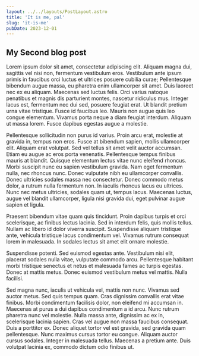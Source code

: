 ```yaml
---
layout: ../../layouts/PostLayout.astro
title: 'It is me, pal'
slug: 'it-is-me'
pubDate: 2023-12-01
---
```


## My Second blog post

Lorem ipsum dolor sit amet, consectetur adipiscing elit. Aliquam magna dui, sagittis vel nisi non, fermentum vestibulum eros. Vestibulum ante ipsum primis in faucibus orci luctus et ultrices posuere cubilia curae; Pellentesque bibendum augue massa, eu pharetra enim ullamcorper sit amet. Duis laoreet nec ex eu aliquam. Maecenas sed luctus felis. Orci varius natoque penatibus et magnis dis parturient montes, nascetur ridiculus mus. Integer lacus est, fermentum nec dui sed, posuere feugiat erat. Ut blandit pretium urna vitae tristique. Fusce id faucibus leo. Mauris non augue quis leo congue elementum. Vivamus porta neque a diam feugiat interdum. Aliquam ut massa lorem. Fusce dapibus egestas augue a molestie.

Pellentesque sollicitudin non purus id varius. Proin arcu erat, molestie at gravida in, tempus non eros. Fusce at bibendum sapien, mollis ullamcorper elit. Aliquam erat volutpat. Sed vel tellus sit amet velit auctor accumsan. Etiam eu augue ac eros porta venenatis. Pellentesque tempus finibus mauris at blandit. Quisque elementum lectus vitae nunc eleifend rhoncus. Morbi suscipit nunc eu sapien vestibulum gravida. Nam eget fermentum nulla, nec rhoncus nunc. Donec vulputate nibh eu ullamcorper convallis. Donec ultricies sodales massa nec consectetur. Donec commodo metus dolor, a rutrum nulla fermentum non. In iaculis rhoncus lacus eu ultrices. Nunc nec metus ultricies, sodales quam ut, tempus lacus. Maecenas luctus, augue vel blandit ullamcorper, ligula nisi gravida dui, eget pulvinar augue sapien et ligula.

Praesent bibendum vitae quam quis tincidunt. Proin dapibus turpis et orci scelerisque, ac finibus lectus lacinia. Sed in interdum felis, quis mollis tellus. Nullam ac libero id dolor viverra suscipit. Suspendisse aliquam tristique ante, vehicula tristique lacus condimentum vel. Vivamus rutrum consequat lorem in malesuada. In sodales lectus sit amet elit ornare molestie.

Suspendisse potenti. Sed euismod egestas ante. Vestibulum nisi elit, placerat sodales nulla vitae, vulputate commodo arcu. Pellentesque habitant morbi tristique senectus et netus et malesuada fames ac turpis egestas. Donec at mattis metus. Donec euismod vestibulum metus vel mattis. Nulla facilisi.

Sed magna nunc, iaculis ut vehicula vel, mattis non nunc. Vivamus sed auctor metus. Sed quis tempus quam. Cras dignissim convallis erat vitae finibus. Morbi condimentum facilisis dolor, non eleifend mi accumsan in. Maecenas at purus a dui dapibus condimentum a id arcu. Nunc rutrum pharetra nunc vel molestie. Nulla massa ante, dignissim ac ex in, scelerisque lacinia sapien. Cras vel augue non massa faucibus consequat. Duis a porttitor ex. Donec aliquet tortor vel est gravida, sed gravida quam pellentesque. Nunc maximus cursus tortor eu congue. Aliquam auctor cursus sodales. Integer in malesuada tellus. Maecenas a pretium ante. Duis volutpat lacinia ex, commodo dictum odio finibus ut.
